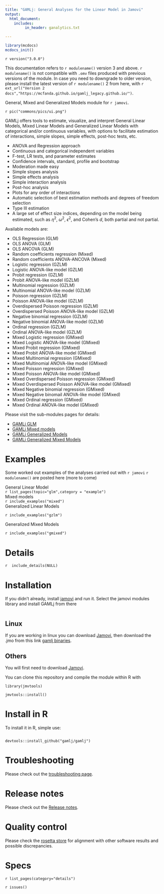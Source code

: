 ```yaml
---
title: "GAMLj: General Analyses for the Linear Model in Jamovi"
output: 
  html_document:
    includes:
         in_header: ganalytics.txt

---
```

  

```r
library(mcdocs)
mcdocs_init()

```
  
`r version("3.0.0")`

This documentation refers to `r modulename()` version 3 and above. `r modulename()` is not compatible with `.omv` files produced with previous versions of the module. In case you need to downgrade to older version, please install the latest version of `r modulename()` 2 from here, with `r ext_url("Version 2 docs","https://mcfanda.github.io/gamlj_legacy.github.io/")`.
  

General, Mixed and Generalized Models module for `r jamovi`.

`r pic("commons/pics/ui.png")`

GAMLj offers tools to estimate, visualize, and interpret General Linear Models, Mixed Linear Models and Generalized Linear Models with categorical and/or continuous variables, with options to facilitate estimation of interactions, simple slopes, simple effects, post-hoc tests, etc.

* ANOVA and Regression approach
* Continuous and categorical independent variables
* F-test, LR tests, and parameter estimates
* Confidence intervals, standard, profile and bootstrap
* Moderation made easy
* Simple slopes analysis
* Simple effects analysis
* Simple interaction analysis
* Post-hoc analysis
* Plots for any order of interactions
* Automatic selection of best estimation methods and degrees of freedom selection
* Type III estimation
* A large set of effect size indices, depending on the model being estimated, such as $\eta^2$, $\omega^2$, $\epsilon^2$, and Cohen's $d$, both partial and not partial. 

Available models are:

* OLS Regression (GLM)
* OLS ANOVA (GLM)
* OLS ANCOVA (GLM)
* Random coefficients regression (Mixed)
* Random coefficients ANOVA-ANCOVA (Mixed)
* Logistic regression (GZLM)
* Logistic ANOVA-like model (GZLM)
* Probit regression (GZLM)
* Probit ANOVA-like model (GZLM)
* Multinomial regression (GZLM)
* Multinomial ANOVA-like model (GZLM)
* Poisson regression (GZLM)
* Poisson ANOVA-like model (GZLM)
* Overdispersed Poisson regression (GZLM)
* Overdispersed Poisson ANOVA-like model (GZLM)
* Negative binomial regression (GZLM)
* Negative binomial  ANOVA-like model (GZLM)
* Ordinal regression (GZLM)
* Ordinal ANOVA-like model (GZLM)
* Mixed Logistic regression (GMixed)
* Mixed Logistic ANOVA-like model (GMixed)
* Mixed Probit regression (GMixed)
* Mixed Probit ANOVA-like model (GMixed)
* Mixed Multinomial regression (GMixed)
* Mixed Multinomial ANOVA-like model (GMixed)
* Mixed Poisson regression (GMixed)
* Mixed Poisson ANOVA-like model (GMixed)
* Mixed Overdispersed Poisson regression (GMixed)
* Mixed Overdispersed Poisson ANOVA-like model (GMixed)
* Mixed Negative binomial regression (GMixed)
* Mixed Negative binomail  ANOVA-like model (GMixed)
* Mixed Ordinal regression (GMixed)
* Mixed Ordinal ANOVA-like model (GMixed)


Please visit the sub-modules pages for details:

* [GAMLj GLM](glm.html)
* [GAMLj Mixed models](mixed.html)
* [GAMLj Generalized Models](gzlm.html)
* [GAMLj Generalized Mixed Models](gzlmmixed.html)

# Examples

Some worked out examples of the analyses carried out with `r jamovi` `r modulename()` are posted here (more to come)

<div class="littletitle">General Linear Model</div>
`r list_pages(topic="glm",category = "example")`
<div class="littletitle">Mixed models</div>
`r include_examples("mixed")`
<div class="littletitle">Generalized Linear Models</div>
`r include_examples("gzlm")`

<div class="littletitle">Generalized Mixed Models</div>

`r include_examples("gmixed")`


# Details

`r  include_details(NULL)`



# Installation

If you didn't already, install [jamovi](https://www.jamovi.org/download.html) and run it. Select the jamovi modules library and install GAMLj from there

<img src="glm/install.png" class="img-responsive" alt="">

## Linux

If you are working in linux you can download [Jamovi](https://www.jamovi.org/download.html), then download the .jmo from this link [gamlj binaries](https://github.com/mcfanda/binaries/blob/master/gamlj_linux.jmo).


## Others

You will first need to download [Jamovi](https://www.jamovi.org/download.html). 


You can clone this repository and compile the module within R with 

```
library(jmvtools)

jmvtools::install()

```

# Install in R

To install it in R, simple use:

```

devtools::install_github("gamlj/gamlj")

```

# Troubleshooting

Please check out the  [troubleshooting page](https://mcfanda.github.io/gamlj_docs/troubles.html). 

# Release notes

Please check out the  [Release notes](release_notes.html). 

# Quality control

Please check the [rosetta store](rosetta.html) for alignment with other software results and possible discrepancies.

# Specs

`r list_pages(category="details")`

  
`r issues()`

